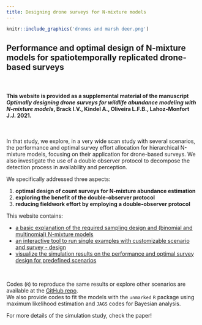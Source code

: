 ```yaml
---
title: Designing drone surveys for N-mixture models
---
```


```r
knitr::include_graphics('drones and marsh deer.png')
```

## Performance and optimal design of N-mixture models for spatiotemporally replicated drone-based surveys

\ 

#### This website is provided as a supplemental material of the manuscript *Optimally designing drone surveys for wildlife abundance modeling with N-mixture models*, Brack I.V., Kindel A., Oliveira L.F.B., Lahoz-Monfort J.J. 2021.

\ 

In that study, we explore, in a very wide scan study with several scenarios, the performance and optimal survey effort allocation for hierarchical N-mixture models, focusing on their application for drone-based surveys.  We also investigate the use of a double observer protocol to decompose the detection process in availability and perception.\

We specifically addressed three aspects:

  1. **optimal design of count surveys for N-mixture abundance estimation**
  2. **exploring the benefit of the double-observer protocol**
  3. **reducing fieldwork effort by employing a double-observer protocol**

This website contains:

- [a basic explanation of the required sampling design and (binomial and multinomial) N-mixture models](designANDmodels.html)
- [an interactive tool to run single examples with customizable scenario and survey - design](runExample.html)
- [visualize the simulation results on the performance and optimal survey design for predefined scenarios](simul_results.html)

\ 

Codes (`R`) to reproduce the same results or explore other scenarios are available at the [GitHub repo](https://github.com/ismaelvbrack/designNmix4droneSurveys).\
We also provide codes to fit the models with the `unmarked` `R` package using maximum likelihood estimation and `JAGS` codes for Bayesian analysis.

For more details of the simulation study, check the paper!



